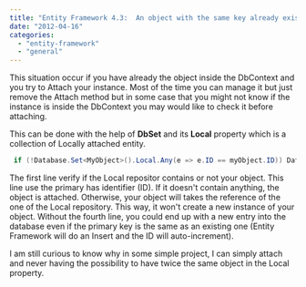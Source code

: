 ```yaml
---
title: "Entity Framework 4.3:  An object with the same key already exists in the ObjectStateManager"
date: "2012-04-16"
categories: 
  - "entity-framework"
  - "general"
---
```


This situation occur if you have already the object inside the DbContext and you try to Attach your instance. Most of the time you can manage it but just remove the Attach method but in some case that you might not know if the instance is inside the DbContext you may would like to check it before attaching.

This can be done with the help of **DbSet** and its **Local** property which is a collection of Locally attached entity.


```csharp
 if (!Database.Set<MyObject>().Local.Any(e => e.ID == myObject.ID)) Database.MyObjects.Attach(myObject); else myObject = Database.Set<MyObject>().Local.Single(e => e.ID == myObject.ID); 
```

The first line verify if the Local repositor contains or not your object. This line use the primary has identifier (ID). If it doesn't contain anything, the object is attached. Otherwise, your object will takes the reference of the one of the Local repository. This way, it won't create a new instance of your object. Without the fourth line, you could end up with a new entry into the database even if the primary key is the same as an existing one (Entity Framework will do an Insert and the ID will auto-increment).

I am still curious to know why in some simple project, I can simply attach and never having the possibility to have twice the same object in the Local property.
